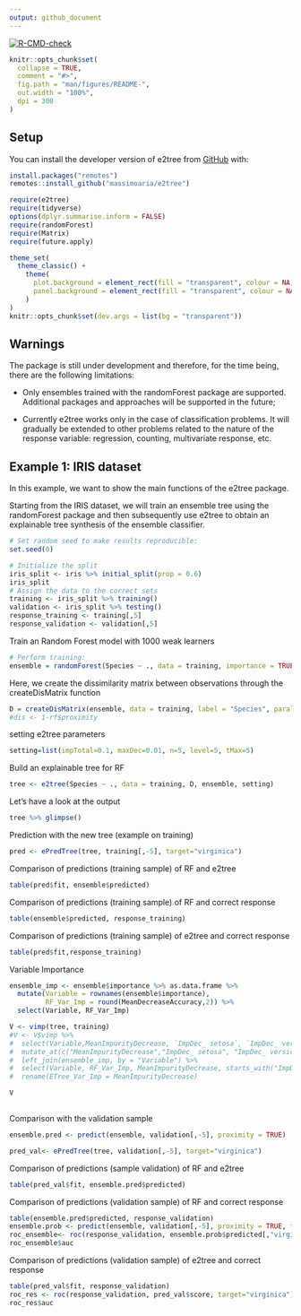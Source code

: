 ```yaml
---
output: github_document
---
```


<!-- README.md is generated from README.Rmd. Please edit that file -->

<!-- badges: start -->
[![R-CMD-check](https://github.com/massimoaria/e2tree/actions/workflows/R-CMD-check.yaml/badge.svg)](https://github.com/massimoaria/e2tree/actions/workflows/R-CMD-check.yaml)
<!-- badges: end -->

```r
knitr::opts_chunk$set(
  collapse = TRUE,
  comment = "#>",
  fig.path = "man/figures/README-",
  out.width = "100%",
  dpi = 300
)
```

## Setup

You can install the developer version of e2tree from [GitHub](https://github.com) with:

```r
install.packages("remotes")
remotes::install_github("massimoaria/e2tree")
```

```r
require(e2tree)
require(tidyverse)
options(dplyr.summarise.inform = FALSE)
require(randomForest)
require(Matrix)
require(future.apply)
```

```r
theme_set(
  theme_classic() +
    theme(
      plot.background = element_rect(fill = "transparent", colour = NA),
      panel.background = element_rect(fill = "transparent", colour = NA)
    )
)
knitr::opts_chunk$set(dev.args = list(bg = "transparent"))
```

## Warnings

The package is still under development and therefore, for the time being, there are the following limitations:

- Only ensembles trained with the randomForest package are supported. Additional packages and approaches will be supported in the future;

- Currently e2tree works only in the case of classification problems. It will gradually be extended to other problems related to the nature of the response variable: regression, counting, multivariate response, etc.


## Example 1: IRIS dataset

In this example, we want to show the main functions of the e2tree package.

Starting from the IRIS dataset, we will train an ensemble tree using the randomForest package and then subsequently use e2tree to obtain an explainable tree synthesis of the ensemble classifier.

```r
# Set random seed to make results reproducible:
set.seed(0)

# Initialize the split
iris_split <- iris %>% initial_split(prop = 0.6)
iris_split
# Assign the data to the correct sets
training <- iris_split %>% training()
validation <- iris_split %>% testing()
response_training <- training[,5]
response_validation <- validation[,5]

```


Train an Random Forest model with 1000 weak learners

```r
# Perform training:
ensemble = randomForest(Species ~ ., data = training, importance = TRUE, proximity = TRUE)
```

Here, we create the dissimilarity matrix between observations through the createDisMatrix function

```r
D = createDisMatrix(ensemble, data = training, label = "Species", parallel = TRUE)
#dis <- 1-rf$proximity
```

setting e2tree parameters

```r
setting=list(impTotal=0.1, maxDec=0.01, n=5, level=5, tMax=5)
```


Build an explainable tree for RF

```r
tree <- e2tree(Species ~ ., data = training, D, ensemble, setting)

```


Let's have a look at the output

```r
tree %>% glimpse()
```

Prediction with the new tree (example on training)

```r
pred <- ePredTree(tree, training[,-5], target="virginica")
```

Comparison of predictions (training sample) of RF and e2tree

```r
table(pred$fit, ensemble$predicted)
```

Comparison of predictions (training sample) of RF and correct response

```r
table(ensemble$predicted, response_training)
```

Comparison of predictions (training sample) of e2tree and correct response

```r
table(pred$fit,response_training)
```

Variable Importance

```r
ensemble_imp <- ensemble$importance %>% as.data.frame %>% 
  mutate(Variable = rownames(ensemble$importance),
         RF_Var_Imp = round(MeanDecreaseAccuracy,2)) %>% 
  select(Variable, RF_Var_Imp)

V <- vimp(tree, training)
#V <- V$vimp %>% 
#  select(Variable,MeanImpurityDecrease, `ImpDec_ setosa`, `ImpDec_ versicolor`,`ImpDec_ virginica`) %>% 
#  mutate_at(c("MeanImpurityDecrease","ImpDec_ setosa", "ImpDec_ versicolor","ImpDec_ virginica"), round,2) %>% 
#  left_join(ensemble_imp, by = "Variable") %>% 
#  select(Variable, RF_Var_Imp, MeanImpurityDecrease, starts_with("ImpDec")) %>% 
#  rename(ETree_Var_Imp = MeanImpurityDecrease)

V
  
```


Comparison with the validation sample

```r
ensemble.pred <- predict(ensemble, validation[,-5], proximity = TRUE)

pred_val<- ePredTree(tree, validation[,-5], target="virginica")
```

Comparison of predictions (sample validation) of RF and e2tree

```r
table(pred_val$fit, ensemble.pred$predicted)
```

Comparison of predictions (validation sample) of RF and correct response

```r
table(ensemble.pred$predicted, response_validation)
ensemble.prob <- predict(ensemble, validation[,-5], proximity = TRUE, type="prob")
roc_ensemble<- roc(response_validation, ensemble.prob$predicted[,"virginica"], target="virginica")
roc_ensemble$auc
```

Comparison of predictions (validation sample) of e2tree and correct response

```r
table(pred_val$fit, response_validation)
roc_res <- roc(response_validation, pred_val$score, target="virginica")
roc_res$auc
```

